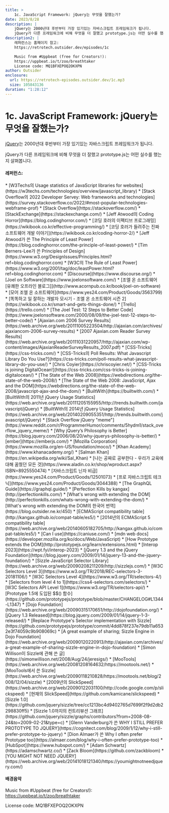 ```yaml
---
title: >
    1c. JavaScript Framework: jQuery는 무엇을 잘했는가?
date: 2023/8/28
description: |
    jQuery는 2000년대 후반부터 가장 있기있는 자바스크립트 프레임워크가 됩니다.
    jQuery가 다른 프레임워크에 비해 무엇을 더 잘했고 prototype.js는 어떤 실수를 했는지 살펴봅니다.
description2: |
    레퍼런스는 홈페이지 참고:
    https://retrotech.outsider.dev/episodes/1c

    Music from #Uppbeat (free for Creators!):
    https://uppbeat.io/t/zoo/breathtaker
    License code: MQ1BFXEPOQ2OKXPN
author: Outsider
enclosure:
  url: https://retrotech-episodes.outsider.dev/1c.mp3
  size: 105843136
duration: "1:28:12"
---
```


# 1c. JavaScript Framework: jQuery는 무엇을 잘했는가?

[jQuery](https://jquery.com/)는 2000년대 후반부터 가장 있기있는
자바스크립트 프레임워크가 됩니다.

jQuery가 다른 프레임워크에 비해 무엇을 더 잘했고
prototype.js는 어떤 실수를 했는지 살펴봅니다.

#### 레퍼런스:
<div class="refs">
  * [W3Techs의 Usage statistics of JavaScript libraries for websites](https://w3techs.com/technologies/overview/javascript_library)
  * [Stack Overflow의 2022 Developer Servey: Web frameworks and technologies](https://survey.stackoverflow.co/2022/#most-popular-technologies-webframe-prof)
  * [Stack Overflow](https://stackoverflow.com/)
  * [StackExchange](https://stackexchange.com/)
  * [Jeff Atwood의 Coding Horror](https://blog.codinghorror.com/)
  * [코딩 호러의 이펙티브 프로그래밍](https://wikibook.co.kr/effective-programming/)
  * [코딩 호러가 들려주는 진짜 소프트웨어 개발 이야기](https://wikibook.co.kr/coding-horror-2/)
  * [Jeff Atwood가 쓴 The Principle of Least Power](https://blog.codinghorror.com/the-principle-of-least-power/)
  * [Tim Berners-Lee가 쓴 Principles of Design](https://www.w3.org/DesignIssues/Principles.html?ref=blog.codinghorror.com)
  * [W3C의 The Rule of Least Power](https://www.w3.org/2001/tag/doc/leastPower.html?ref=blog.codinghorror.com)
  * [Discourse](https://www.discourse.org/)
  * [Joel on Software](https://www.joelonsoftware.com/)
  * [조엘 온 소프트웨어 [유쾌한 오프라인 블로그]](http://www.acornpub.co.kr/book/joel-on-software)
  * [모어 조엘 온 소프트웨어](https://www.yes24.com/Product/Goods/3563799)
  * [똑똑하고 일 잘하는 개발자 모시기 - 조엘 온 소프트웨어 시즌 2](https://wikibook.co.kr/smart-and-gets-things-done/)
  * [Trello](https://trello.com/)
  * [The Joel Test: 12 Steps to Better Code](https://www.joelonsoftware.com/2000/08/09/the-joel-test-12-steps-to-better-code/)
  * [Ajaxian.com 2006 Survey Results](https://web.archive.org/web/20111005223504/http://ajaxian.com/archives/ajaxiancom-2006-survey-results)
  * [2007 Ajaxian.com Reader Survey Results](https://web.archive.org/web/20111031220957/http://ajaxian.com/wp-content/images/AjaxianReaderSurveyResults_2007.pdf)
  * [CSS-Tricks](https://css-tricks.com/)
  * [CSS-Tricks의 Poll Results: What Javascript Library Do You Use?](https://css-tricks.com/poll-results-what-javascript-library-do-you-use/)
  * [Chris Coyier](https://chriscoyier.net/)
  * [CSS-Tricks is joining DigitalOcean!](https://css-tricks.com/css-tricks-is-joining-digitalocean/)
  * [The State of the Web 2008](https://webdirections.org/the-state-of-the-web-2008/)
  * [The State of the Web 2008: JavaScript, Ajax and the DOM](https://webdirections.org/the-state-of-the-web-2008/javascript-ajax-and-the-dom/)
  * [BuiltWith](https://builtwith.com/)
  * [BuiltWith의 2011년 jQuery Usage Statistics](https://web.archive.org/web/20111205155955/http://trends.builtwith.com/javascript/jQuery)
  * [BuiltWith의 2014년 jQuery Usage Statistics](https://web.archive.org/web/20140209055351/http://trends.builtwith.com/javascript/jQuery)
  * [Stack Overflow jQuery "meme"](https://www.reddit.com/r/ProgrammerHumor/comments/5hydm1/stack_overflow_jquery_meme/)
  * [Why jQuery’s Philosophy is Better](https://blog.jquery.com/2006/08/20/why-jquerys-philosophy-is-better/)
  * [ember](https://emberjs.com/)
  * [Mozilla Corporation](https://www.mozilla.org/en-US/foundation/moco/)
  * [Khan Academy](https://www.khanacademy.org/)
  * [Salman Khan](https://en.wikipedia.org/wiki/Sal_Khan)
  * [나는 공짜로 공부한다 - 우리가 교육에 대해 꿈꿨던 모든 것](https://www.aladin.co.kr/shop/wproduct.aspx?ISBN=8925550474)
  * [자바스크립트 닌자 비급](https://www.yes24.com/Product/Goods/12501073)
  * [프로 자바스크립트 테크닉](https://www.yes24.com/Product/Goods/3044388)
  * [The GraphQL Guide](https://graphql.guide/)
  * [Perfection Kills by kangax](http://perfectionkills.com/)
  * [What's wrong with extending the DOM](http://perfectionkills.com/whats-wrong-with-extending-the-dom/)
  * [What's wrong with extending the DOM의 한국어 번역](https://blog.outsider.ne.kr/450)
  * [ECMAScript compatibility table](http://kangax.github.io/compat-table/es5/)
  * [2014년의 ECMAScript 5 compatibility table](https://web.archive.org/web/20140605182705/http://kangax.github.io/compat-table/es5/)
  * [Can I use](https://caniuse.com/)
  * [mdn web docs](https://developer.mozilla.org/ko/docs/Web/JavaScript)
  * [How Prototype extends the DOM](http://prototypejs.org/learn/extensions.html)
  * [Interop 2023](https://wpt.fyi/interop-2023)
  * [jQuery 1.3 and the jQuery Foundation](https://blog.jquery.com/2009/01/14/jquery-13-and-the-jquery-foundation/)
  * [Sizzle JavaScript Selector Library](https://web.archive.org/web/20090208211209/http://sizzlejs.com/)
  * [W3C Selectors Level 3](https://www.w3.org/TR/2018/REC-selectors-3-20181106/)
  * [W3C Selectors Level 4](https://www.w3.org/TR/selectors-4/)
  * [Selectors from level 4 to 1](https://css4-selectors.com/selectors/)
  * [W3C Selectors API Level 1](https://www.w3.org/TR/selectors-api/)
  * [Prototype 1.5에 도입된 $$() 함수](https://github.com/prototypejs/prototype/blob/master/CHANGELOG#L1344-L1347)
  * [Dojo Foundation](https://web.archive.org/web/20090315170651/http://dojofoundation.org/)
  * [jQuery 1.3 Released](https://blog.jquery.com/2009/01/14/jquery-1-3-released/)
  * [Replace Prototype's Selector implementation with Sizzle](https://github.com/prototypejs/prototype/commit/4dd878f237e79db11a6532e3f74059c9b908069c)
  * [A great example of sharing; Sizzle Engine in Dojo Foundation](https://web.archive.org/web/20090120220913/http://ajaxian.com/archives/a-great-example-of-sharing-sizzle-engine-in-dojo-foundation)
  * [Simon Willison이 Sizzle에 관해 쓴 글](https://simonwillison.net/2008/Aug/24/jeresigs/)
  * [MooTools](https://web.archive.org/web/20081208164632/https://mootools.net/)
  * [MooTools에서 쓴 Sizzle](https://web.archive.org/web/20090118210828/https://mootools.net/blog/2008/12/04/sizzle)
  * [2009년의 SlickSpeed](https://web.archive.org/web/20090122031100/http://code.google.com/p/slickspeed)
  * [현재의 SlickSpeed](https://github.com/kamicane/slickspeed)
  * [Sizzle 1.0](https://github.com/jquery/sizzle/tree/cc1213bc4d9402765d7699f2f9d2db2298830ff5)
  * [Sizzle 1.0까지의 컨트리뷰션 그래프](https://github.com/jquery/sizzle/graphs/contributors?from=2008-08-24&to=2009-02-21&type=c)
  * [Glenn Vanderburg가 쓴 WHY I STILL PREFER PROTOTYPE TO JQUERY](https://cognitect.com/blog/2009/1/12/why-i-still-prefer-prototype-to-jquery)
  * [Dion Almaer가 쓴 Why I often prefer Prototype too](https://almaer.com/blog/why-i-often-prefer-prototype-too)
  * [HubSpot](https://www.hubspot.com/)
  * [Adam Schwartz](https://adamschwartz.co/)
  * [Zack Bloom](https://github.com/zackbloom)
  * [YOU MIGHT NOT NEED JQUERY](https://web.archive.org/web/20141018121340/https://youmightnotneedjquery.com/)
</div>


<Badges
  apple="https://podcasts.apple.com/kr/podcast/1c-javascript-framework-jquery%EB%8A%94-%EB%AC%B4%EC%97%87%EC%9D%84-%EC%9E%98%ED%96%88%EB%8A%94%EA%B0%80/id1698903712?i=1000625844065"
  youtube="https://www.youtube.com/watch?v=E6Tsoyakp78&list=PLEHf_UYxvkp9HCnP3UIZhEss_Yo4XuUDX"
  google="https://podcasts.google.com/feed/aHR0cHM6Ly9yZXRyb3RlY2gub3V0c2lkZXIuZGV2L2ZlZWQueG1s/episode/aHR0cHM6Ly9yZXRyb3RlY2gub3V0c2lkZXIuZGV2L2VwaXNvZGVzLzFj"
  spotify="https://open.spotify.com/episode/1XzhDeBDLov15DPfLdtdjd"
/>

#### 배경음악
Music from #Uppbeat (free for Creators!):
https://uppbeat.io/t/zoo/breathtaker

License code: MQ1BFXEPOQ2OKXPN
